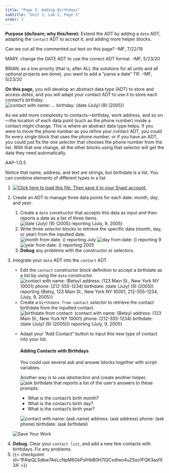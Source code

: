 ```yaml
---
title: "Page 3: Adding Birthdays"
subtitle: "Unit 3, Lab 2, Page 3" 
order: 3 
---
```


::: todo
**Purpose (do/learn; why this/here):** Extend the ADT by
adding a `date` ADT, adapting the `contact` ADT to
accept it, and adding more helper blocks.

Can we cut all the commented out text on this page? --MF, 7/22/19

MARY: change the DATE ADT to use the correct ADT format. --MF,
5/23/20

BRIAN: as a low priority (that is, after ALL the solutions for all
units and all optional projects are done), you want to add a "parse a
date" TIF. --MF, 5/23/20
:::

::: learn
**On this page,** you will develop an abstract data type
(ADT) to store and access <em>dates</em>, and you will adapt your
contact ADT to use it to store each contact's birthday.<br />
<img src="/img/3-lists/contact-constructor-with-birthdate.png" title="contact with name: ... birthday: (date (July) (9) (2005))" alt="contact with name: ... birthday: (date (July) (9) (2005))" class="ms-4"/>
:::

::: takeNote
As we add more complexity to contacts---birthday, work address, and
so on---the location of each data point (such as the phone number)
inside a contact might change. This is where an abstract data type
helps. If you were to move the phone number as you refine your contact
ADT, you <em>could</em> fix every single block that uses the phone
number, or if you have an ADT, you could just fix the one
<em>selector</em> that chooses the phone number from the list. With that
one change, all the other blocks using that selector will get the data
they need automatically.
:::

::: ap-standard
AAP-1.D.5
:::

Notice that name, address, and text are strings, but birthdate is a
list. You can combine elements of different types in a list.

::: {#first .forYouToDo}
<ol>

<li><a class="run" href="/prog/3-lists/U3L2-ContactListStarter.xml"><img src="/img/icons/load-save.png" title="Click here to load this file. Then save it to your Snap! account." alt="Click here to load this file. Then save it to your Snap! account." class="inline"/></a></li>

<li>

Create an ADT to manage three data points for each date:
<var>month</var>, <var>day</var>, and <var>year</var>.

<ol>

<li>Create a `date` <em>constructor</em> that accepts this
data as input and then reports a date as a list of three items. <br />
<img src="/img/3-lists/date-constructor-reporting.png" title="date (July) (9) (2005) reporting {July, 9, 2005}" alt="date (July) (9) (2005) reporting {July, 9, 2005}" class="ms-4"/></li>

<li>Write three <em>selector</em> blocks to retrieve the specific data
(month, day, or year) from the inputted date. <br />
<img src="/img/3-lists/date-constructor-in-month-selector-reporting.png" title="month from date: () reporting July" alt="month from date: () reporting July" class="ms-4"/>
<img src="/img/3-lists/date-constructor-in-day-selector-reporting.png" title="day from date: () reporting 9" alt="day from date: () reporting 9" class="ms-4"/>
<img src="/img/3-lists/date-constructor-in-year-selector-reporting.png" title="year from date: () reporting 2005" alt="year from date: () reporting 2005" class="ms-4"/></li>

<li>**Debug** any problems with the constructor or
selectors.</li>

</ol>

</li>

<li>

Integrate your `date` ADT into the `contact` ADT.

<ul>

<li>Edit the `contact` constructor block definition to accept
a birthdate as a list by using the `date` constructor. <br />
<img src="/img/3-lists/contact-constructor-with-date-reporting.png" title="contact with name: (Betsy) address: (123 Main St., New York NY 10001) phone: (212-555-1234) birthdate: (date (July) (9) (2005)) reporting {Betsy, 123 Main St., New York NY 10001, 212-555-1234, {July, 9, 2005}}" alt="contact with name: (Betsy) address: (123 Main St., New York NY 10001) phone: (212-555-1234) birthdate: (date (July) (9) (2005)) reporting {Betsy, 123 Main St., New York NY 10001, 212-555-1234, {July, 9, 2005}}" class="ms-4"/></li>

<li>Create a `birthdate from contact` <em>selector</em> to
retrieve the contact birthdate from the inputted contact.<br />
<img src="/img/3-lists/birthdate-from-contact-reporting.png" title="birthdate from contact: (contact with name: (Betsy) address: (123 Main St., New York NY 10001) phone: (212-555-1234) birthdate: (date (July) (9) (2005))) reporting {July, 9, 2005}" alt="birthdate from contact: (contact with name: (Betsy) address: (123 Main St., New York NY 10001) phone: (212-555-1234) birthdate: (date (July) (9) (2005))) reporting {July, 9, 2005}" class="ms-4"/></li>

<li>

Adapt your "Add Contact" button to input this new type of contact into
your list.

::: narrower
<h4>**Adding Contacts with Birthdays**</h4>

You could use several ask and answer blocks together with script
variables.



Another way is to use <em>abstraction</em> and create another helper,
<img src="/img/3-lists/ask-birthdate.png" title="ask birthdate" alt="ask birthdate" class="inlinde"/>
that reports a list of the user's answers to these prompts:

<ul>

<li>What is the contact's birth month?</li>

<li>What is the contact's birth day?</li>

<li>What is the contact's birth year?</li>

</ul>

<img src="/img/3-lists/contact-constructor-with-date-with-helpers.png" title="contact with name: (ask name) address: (ask address) phone: (ask phone) birthdate: (ask birthdate)" alt="contact with name: (ask name) address: (ask address) phone: (ask phone) birthdate: (ask birthdate)" class="ms-4"/>


:::

</li>

</ul>

</li>

<img src="/img/icons/save-mini.png" title="Save Your Work" alt="Save Your Work" class="float-end"/>

<li>**Debug.** Clear your `contact list`, and
add a new few contacts with birthdays. Fix any problems.</li>

<li> {{< checkpoint id='1FAIpQLSdbw7AeLcNpM6GkPsIHbB0H7IQCsdlwo4uZSso1FQK3asfX3A' >}} </li>

</ol>
:::



